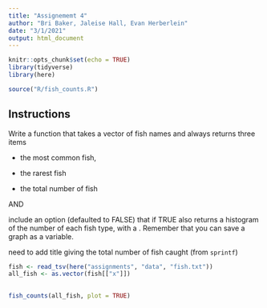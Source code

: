 ```yaml
---
title: "Assignememt 4"
author: "Bri Baker, Jaleise Hall, Evan Herberlein"
date: "3/1/2021"
output: html_document
---
```


```r
knitr::opts_chunk$set(echo = TRUE)
library(tidyverse)
library(here)
```

```r
source("R/fish_counts.R")
```


## Instructions 

Write a function that takes a vector of fish names and always returns three items

* the most common fish, 

* the rarest fish

* the total number of fish

AND

 include an option (defaulted to FALSE) that if TRUE also returns a histogram of the number of each fish type, with a .  Remember that you can save a graph as a variable.
 
 need to add title giving the total number of fish caught (from `sprintf`)
 
```r
fish <- read_tsv(here("assignments", "data", "fish.txt"))
all_fish <- as.vector(fish[["x"]])
  
```
 
```r
fish_counts(all_fish, plot = TRUE)
```